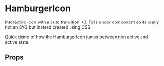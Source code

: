 

<Meta title='Components|HamburgerIcon' component={HamburgerIcon} />

# HamburgerIcon

Interactive icon with a cute transition <3. Falls under component as its really not an SVG but instead created using CSS.

<Preview>
  <Story name="Default" height="200px">
  <div>
    <HamburgerIcon />
  </div>
  </Story>
</Preview>

Quick demo of how the HamburgerIcon jumps between non active and active state.

<Preview>
  <Story name="Demo" height="200px">
  <HamburgerIconStory />
  </Story>
</Preview>


## Props
<Props of={HamburgerIcon} />
